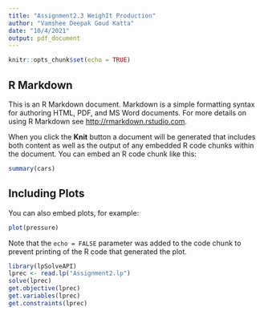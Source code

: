 ```yaml
---
title: "Assignment2.3 WeighIt Production"
author: "Vamshee Deepak Goud Katta"
date: "10/4/2021"
output: pdf_document
---
```


```r
knitr::opts_chunk$set(echo = TRUE)
```

## R Markdown

This is an R Markdown document. Markdown is a simple formatting syntax for authoring HTML, PDF, and MS Word documents. For more details on using R Markdown see <http://rmarkdown.rstudio.com>.

When you click the **Knit** button a document will be generated that includes both content as well as the output of any embedded R code chunks within the document. You can embed an R code chunk like this:

```r
summary(cars)
```

## Including Plots

You can also embed plots, for example:

```r
plot(pressure)
```

Note that the `echo = FALSE` parameter was added to the code chunk to prevent printing of the R code that generated the plot.

```r

library(lpSolveAPI)
lprec <- read.lp("Assignment2.lp")
solve(lprec)
get.objective(lprec)
get.variables(lprec)
get.constraints(lprec)

```

